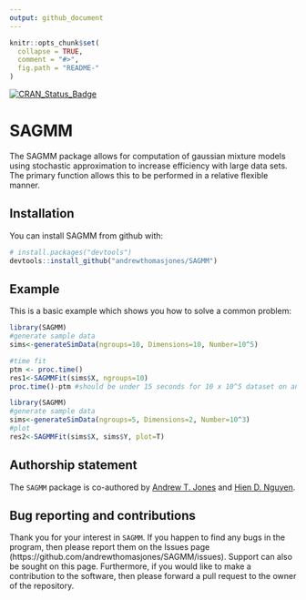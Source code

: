 ```yaml
---
output: github_document
---
```


<!-- README.md is generated from README.Rmd. Please edit that file -->

```r
knitr::opts_chunk$set(
  collapse = TRUE,
  comment = "#>",
  fig.path = "README-"
)
```

[![CRAN_Status_Badge](http://www.r-pkg.org/badges/version/SAGMM)](https://cran.r-project.org/package=SAGMM)

# SAGMM

The SAGMM package allows for computation of gaussian mixture models using stochastic approximation to increase efficiency with large data sets. The primary function \code{SAGMMFit} allows this to be performed in a relative flexible manner.

## Installation

You can install SAGMM from github with:

```r
# install.packages("devtools")
devtools::install_github("andrewthomasjones/SAGMM")
```

## Example

This is a basic example which shows you how to solve a common problem:

```r
library(SAGMM)
#generate sample data
sims<-generateSimData(ngroups=10, Dimensions=10, Number=10^5)

#time fit
ptm <- proc.time()
res1<-SAGMMFit(sims$X, ngroups=10)
proc.time()-ptm #should be under 15 seconds for 10 x 10^5 dataset on an ordinary laptop
```

```r
library(SAGMM)
#generate sample data
sims<-generateSimData(ngroups=5, Dimensions=2, Number=10^3)
#plot
res2<-SAGMMFit(sims$X, sims$Y, plot=T)
```

## Authorship statement

The `SAGMM` package is co-authored by [Andrew T. Jones][] and  [Hien D. Nguyen][]. 

[Andrew T. Jones]: https://github.com/andrewthomasjones
[Hien D. Nguyen]: https://github.com/hiendn

## Bug reporting and contributions

Thank you for your interest in `SAGMM`. If you happen to find any bugs in the program, then please report them on the Issues page (https://github.com/andrewthomasjones/SAGMM/issues). Support can also be sought on this page. Furthermore, if you would like to make a contribution to the software, then please forward a pull request to the owner of the repository.

